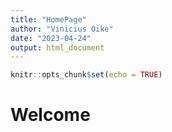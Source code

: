 ```yaml
---
title: "HomePage"
author: "Vinicius Oike"
date: "2023-04-24"
output: html_document
---
```


```r
knitr::opts_chunk$set(echo = TRUE)
```

# Welcome
